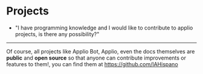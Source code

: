 # Projects

- "I have programming knowledge and I would like to contribute to applio projects, is there any possibility?"
---

Of course, all projects like Applio Bot, Applio, even the docs themselves are **public** and **open source** so that anyone can contribute improvements or features to them!, you can find them at https://github.com/IAHispano